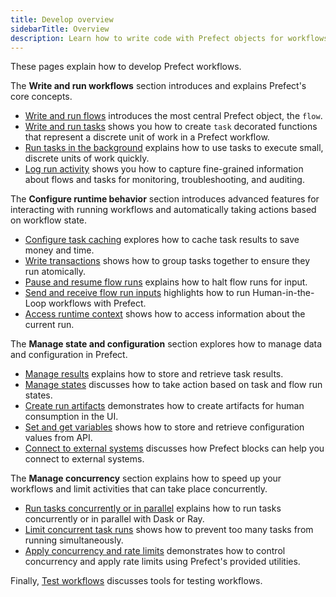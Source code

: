 ```yaml
---
title: Develop overview
sidebarTitle: Overview
description: Learn how to write code with Prefect objects for workflows you can trust.
---
```


These pages explain how to develop Prefect workflows. 

The **Write and run workflows** section introduces and explains Prefect's core concepts.

- [Write and run flows](/v3/develop/write-flows/) introduces the most central Prefect object, the `flow`. 
- [Write and run tasks](/v3/develop/write-tasks/) shows you how to create `task` decorated functions that represent a discrete unit of work in a Prefect workflow.
- [Run tasks in the background](/v3/develop/task-runners/) explains how to use tasks to execute small, discrete units of work quickly.
- [Log run activity](/v3/develop/logging/) shows you how to capture fine-grained information about flows and tasks for monitoring, troubleshooting, and auditing.

The **Configure runtime behavior** section introduces advanced features for interacting with running workflows and automatically taking actions based on workflow state.

- [Configure task caching](/v3/develop/task-caching/) explores how to cache task results to save money and time.
- [Write transactions](/v3/develop/transactions/) shows how to group tasks together to ensure they run atomically.
- [Pause and resume flow runs](/v3/develop/pause-resume/) explains how to halt flow runs for input.
- [Send and receive flow run inputs](/v3/develop/inputs/) highlights how to run Human-in-the-Loop workflows with Prefect.
- [Access runtime context](/v3/develop/runtime-context/) shows how to access information about the current run.

The **Manage state and configuration** section explores how to manage data and configuration in Prefect.

- [Manage results](/v3/develop/results/) explains how to store and retrieve task results.
- [Manage states](/v3/develop/manage-states/) discusses how to take action based on task and flow run states.
- [Create run artifacts](/v3/develop/artifacts/) demonstrates how to create artifacts for human consumption in the UI.
- [Set and get variables](/v3/develop/variables/) shows how to store and retrieve configuration values from API.
- [Connect to external systems](/v3/develop/blocks/) discusses how Prefect blocks can help you connect to external systems.

The **Manage concurrency** section explains how to speed up your workflows and limit activities that can take place concurrently. 

- [Run tasks concurrently or in parallel](/v3/develop/task-runners/) explains how to run tasks concurrently or in parallel with Dask or Ray.
- [Limit concurrent task runs](/v3/develop/task-run-limits/) shows how to prevent too many tasks from running simultaneously.
- [Apply concurrency and rate limits](/v3/develop/global-concurrency-limits/) demonstrates how to control concurrency and apply rate limits using Prefect's provided utilities.

Finally, [Test workflows](/v3/develop/test-workflows/) discusses tools for testing workflows.
